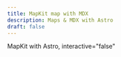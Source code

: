 ```yaml
---
title: MapKit map with MDX
description: Maps & MDX with Astro
draft: false
---
```


MapKit with Astro, interactive="false"

<MapKit
  container="mapkitmap-interactive-false"
  latitude="32.795595"
  longitude="-117.259191"
  cameradistance="55000"
  zoom="11"
  interactive="false"
  maptype="Hybrid"
  containerstyle="width: 512px; height: 512px"
  showstileinfo="true"
  jwt="http://localhost:3141/jwt"
/>
